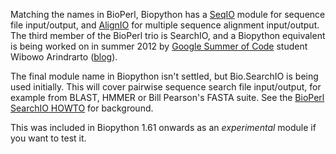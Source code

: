Matching the names in BioPerl, Biopython has a [[SeqIO]] module for sequence file input/output, and [[AlignIO]] for multiple sequence alignment input/output. The third member of the BioPerl trio is SearchIO, and a Biopython equivalent is being worked on in summer 2012 by [[Google Summer of Code]] student Wibowo Arindrarto ([http://bow.web.id/blog/tag/gsoc/ blog]).

The final module name in Biopython isn't settled, but Bio.SearchIO is being used initially. This will cover pairwise sequence search file input/output, for example from BLAST, HMMER or Bill Pearson's FASTA suite. See the [http://www.bioperl.org/wiki/HOWTO:SearchIO BioPerl SearchIO HOWTO] for background.

This  was included in Biopython 1.61 onwards as an ''experimental'' module if you want to test it.